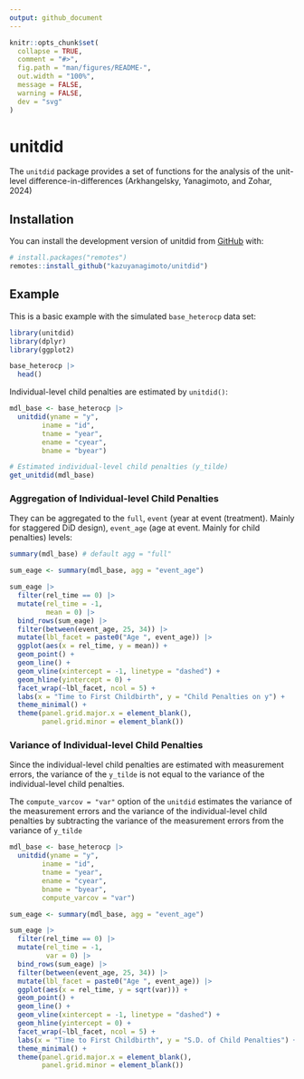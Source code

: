 ```yaml
---
output: github_document
---
```


<!-- README.md is generated from README.Rmd. Please edit that file -->

```r
knitr::opts_chunk$set(
  collapse = TRUE,
  comment = "#>",
  fig.path = "man/figures/README-",
  out.width = "100%",
  message = FALSE,
  warning = FALSE,
  dev = "svg"
)
```

# unitdid

<!-- badges: start -->
<!-- badges: end -->

The `unitdid` package provides a set of functions for the analysis of
the unit-level difference-in-differences (Arkhangelsky, Yanagimoto, and Zohar, 2024)

## Installation

You can install the development version of unitdid from [GitHub](https://github.com/kazuyanagimoto/unitdid) with:

``` r
# install.packages("remotes")
remotes::install_github("kazuyanagimoto/unitdid")
```

## Example

This is a basic example with the simulated `base_heterocp` data set:

```r
library(unitdid)
library(dplyr)
library(ggplot2)

base_heterocp |>
  head()
```

Individual-level child penalties are estimated by `unitdid()`:

```r
mdl_base <- base_heterocp |>
  unitdid(yname = "y",
        iname = "id",
        tname = "year",
        ename = "cyear",
        bname = "byear")

# Estimated individual-level child penalties (y_tilde)
get_unitdid(mdl_base)
```

### Aggregation of Individual-level Child Penalties

They can be aggregated to the `full`,
`event` (year at event (treatment). Mainly for staggered DiD design),
`event_age` (age at event. Mainly for child penalties) levels:

```r
summary(mdl_base) # default agg = "full"
```

```r
sum_eage <- summary(mdl_base, agg = "event_age")

sum_eage |>
  filter(rel_time == 0) |>
  mutate(rel_time = -1,
         mean = 0) |>
  bind_rows(sum_eage) |>
  filter(between(event_age, 25, 34)) |>
  mutate(lbl_facet = paste0("Age ", event_age)) |>
  ggplot(aes(x = rel_time, y = mean)) +
  geom_point() +
  geom_line() +
  geom_vline(xintercept = -1, linetype = "dashed") +
  geom_hline(yintercept = 0) +
  facet_wrap(~lbl_facet, ncol = 5) +
  labs(x = "Time to First Childbirth", y = "Child Penalties on y") +
  theme_minimal() +
  theme(panel.grid.major.x = element_blank(),
        panel.grid.minor = element_blank())
```

### Variance of Individual-level Child Penalties

Since the individual-level child penalties are estimated with measurement errors,
the variance of the `y_tilde` is not equal to the variance of
the individual-level child penalties.

The `compute_varcov = "var"` option of the `unitdid` estimates the variance of
the measurement errors and the variance of the individual-level child penalties
by subtracting the variance of the measurement errors from the variance of `y_tilde`

```r
mdl_base <- base_heterocp |>
  unitdid(yname = "y",
        iname = "id",
        tname = "year",
        ename = "cyear",
        bname = "byear",
        compute_varcov = "var")

sum_eage <- summary(mdl_base, agg = "event_age")

sum_eage |>
  filter(rel_time == 0) |>
  mutate(rel_time = -1,
         var = 0) |>
  bind_rows(sum_eage) |>
  filter(between(event_age, 25, 34)) |>
  mutate(lbl_facet = paste0("Age ", event_age)) |>
  ggplot(aes(x = rel_time, y = sqrt(var))) +
  geom_point() +
  geom_line() +
  geom_vline(xintercept = -1, linetype = "dashed") +
  geom_hline(yintercept = 0) +
  facet_wrap(~lbl_facet, ncol = 5) +
  labs(x = "Time to First Childbirth", y = "S.D. of Child Penalties") +
  theme_minimal() +
  theme(panel.grid.major.x = element_blank(),
        panel.grid.minor = element_blank())
```


